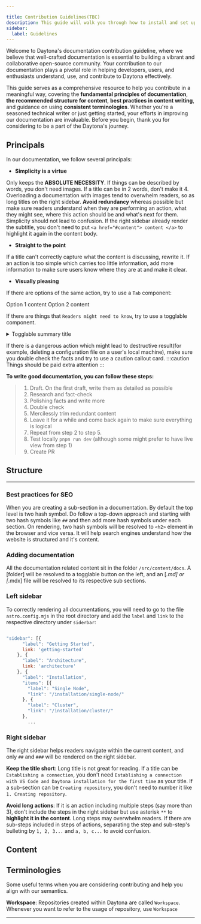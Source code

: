 ```yaml
---

title: Contribution Guidelines(TBC)
description: This guide will walk you through how to install and set up Daytona's VS Code extension, discuss features included with VS Code extension, and a clean uninstall guide is also included
sidebar:
  label: Guidelines
---
```


Welcome to Daytona's documentation contribution guideline, where we believe that well-crafted documentation is essential to building a vibrant and collaborative open-source community. Your contribution to our documentation plays a pivotal role in helping developers, users, and enthusiasts understand, use, and contribute to Daytona effectively. 

This guide serves as a comprehensive resource to help you contribute in a meaningful way, covering the **fundamental principles of documentation**, **the recommended structure for content**, **best practices in content writing**, and guidance on using **consistent terminologies**. Whether you're a seasoned technical writer or just getting started, your efforts in improving our documentation are invaluable. Before you begin, thank you for considering to be a part of the Daytona's journey.

## Principals

In our documentation, we follow several principals:
- **Simplicity is a virtue**

Only keeps the **ABSOLUTE NECESSITY**. If things can be described by words, you don't need images. If a title can be in 2 words, don't make it 4. Overloading a documentation with images tend to overwhelm readers, so as long titles on the right sidebar. **Avoid redundancy** whereas possible but make sure readers understand when they are performing an action, what they might see, where this action should be and what's next for them. Simplicity should not lead to confusion. If the right sidebar already render the subtitle, you don't need to put `<a href="#content"> content </a>` to highlight it again in the content body.
- **Straight to the point**

If a title can't correctly capture what the content is discussing, rewrite it. If an action is too simple which carries too little information, add more information to make sure users know where they are at and make it clear. 
- **Visually pleasing**

If there are options of the same action, try to use a `Tab` component: 

<Tabs>
<TabItem label="Option 1">
Option 1 content
</TabItem>
<TabItem label="Option 2">
Option 2 content
</TabItem>
</Tabs>

If there are things that `Readers might need to know`, try to use a togglable component. 

<div class="not-content">
<details >
<summary>Togglable summary title</summary>
<div class="content">
Toggalable content
</div>
</details>
</div>

If there is a dangerous action which might lead to destructive result(for example, deleting a configuration file on a user's local machine), make sure you double check the facts and try to use a caution callout card. 
:::caution
Things should be paid extra attention 
:::


__To write good documentation, you can follow these steps:__
> 1. Draft. On the first draft, write them as detailed as possible
> 2. Research and fact-check
> 3. Polishing facts and write more 
> 4. Double check 
> 5. Mercilessly trim redundant content
> 6. Leave it for a while and come back again to make sure everything is logical
> 7. Repeat from step 2 to step 5.
> 8. Test locally `pnpm run dev` (although some might prefer to have live view from step 1)
> 9. Create PR<br/>

## Structure
---
### Best practices for SEO 
When you are creating a sub-section in a documentation. By default the top level is two hash symbol. Do follow a top-down approach and starting with two hash symbols like `##` and then add more hash symbols under each section. On rendering, two hash symbols will be resolved to `<h2>` element in the browser and vice versa. It will help search engines understand how the website is structured and it's content.

### Adding documentation
All the documentation related content sit in the folder `/src/content/docs`. A [folder] will be resolved to a togglable button on the left, and an [*.md] or [*.mdx] file will be resolved to its respective sub sections.

### Left sidebar
To correctly rendering all documentations, you will need to go to the file `astro.config.mjs` in the root directory and add the `label` and `link` to the respective directory under `siderbar`: 

```javascript

"sidebar": [{
      "label": "Getting Started",
      link: 'getting-started'
    }, {
      "label": "Architecture",
      link: 'architecture'
    }, {
      "label": "Installation",
      "items": [{
        "label": "Single Node",
        "link": "/installation/single-node/"
      }, {
        "label": "Cluster",
        "link": "/installation/cluster/"
      },
        ...

```

### Right sidebar
The right sidebar helps readers navigate within the current content, and only `##` and `###` will be rendered on the right sidebar. 

**Keep the title short**: Long title is not great for reading. If a title can be `Establishing a connection`, you don't need `Establishing a connection with VS Code and Daytona installation for the first time` as your title. If a sub-section can be `Creating repository`, you don't need to number it like `1. Creating repository`. 

**Avoid long actions**: If it is an action including multiple steps (say more than 3), don't include the steps in the right sidebar but use asterisk `**` to **highlight it in the content**. Long steps may overwhelm readers. If there are sub-steps included in steps of actions, separating the step and sub-step's bulleting by `1, 2, 3...` and `a, b, c...` to avoid confusion.




## Content



## Terminologies

Some useful terms when you are considering contributing and help you align with our semantics.

**Workspace**: Repositories created within Daytona are called `Workspace`. Whenever you want to refer to the usage of repository, use `Workspace`

---
<CardGrid>
  <LinkCard title="⭐️ Give us a star" href="https://github.com/daytonaio/installer" />
  <LinkCard title="📝 Contribute to this doc" href="https://github.com/daytonaio/docs/pulls?q=is:pr+is:open+sort:updated-desc" /> 
  <LinkCard title="🙋 Join our Slack community" href="https://join.slack.com/t/daytonacommunity/shared_invite/zt-273yohksh-Q5YSB5V7tnQzX2RoTARr7Q" />
</CardGrid>